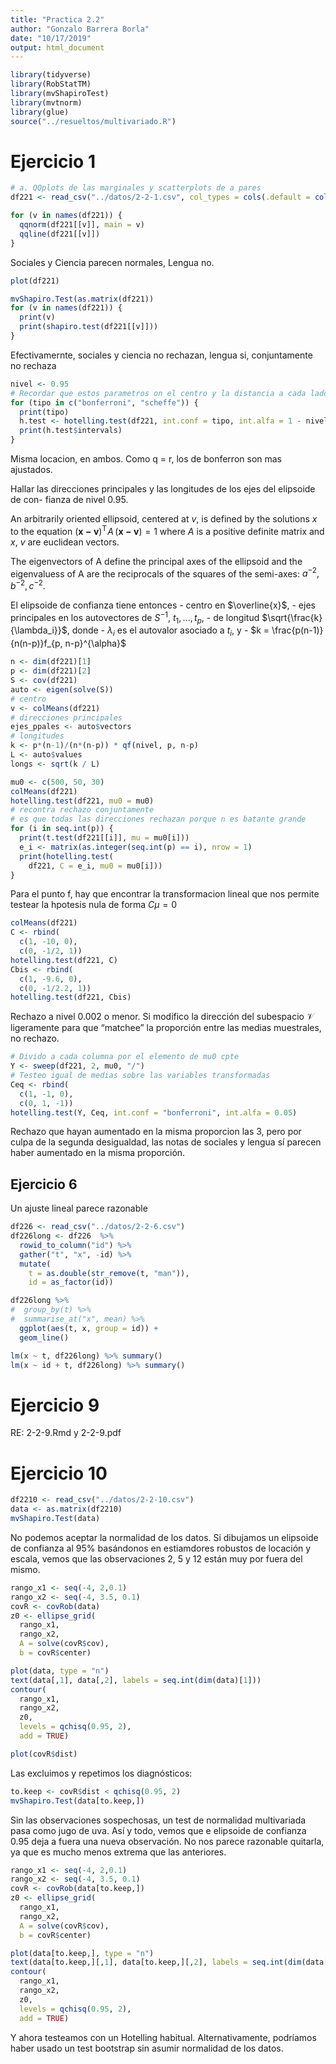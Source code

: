 ```yaml
---
title: "Practica 2.2"
author: "Gonzalo Barrera Borla"
date: "10/17/2019"
output: html_document
---
```


```r
library(tidyverse)
library(RobStatTM)
library(mvShapiroTest)
library(mvtnorm)
library(glue)
source("../resueltos/multivariado.R")
```

# Ejercicio 1

```r
# a. QQplots de las marginales y scatterplots de a pares
df221 <- read_csv("../datos/2-2-1.csv", col_types = cols(.default = col_integer()))
```


```r
for (v in names(df221)) {
  qqnorm(df221[[v]], main = v)
  qqline(df221[[v]])
}
```

Sociales y Ciencia parecen normales, Lengua no.

```r
plot(df221)
```

```r
mvShapiro.Test(as.matrix(df221))
for (v in names(df221)) {
  print(v)
  print(shapiro.test(df221[[v]]))
}
```

Efectivamernte, sociales y ciencia no rechazan, lengua si, conjuntamente no rechaza

```r
nivel <- 0.95
# Recordar que estos parametros on el centro y la distancia a cada lado
for (tipo in c("bonferroni", "scheffe")) {
  print(tipo)
  h.test <- hotelling.test(df221, int.conf = tipo, int.alfa = 1 - nivel)
  print(h.test$intervals)
}

```

Misma locacion, en ambos. Como q = r, los de bonferron son mas ajustados.

Hallar las direcciones principales y las longitudes de los ejes del elipsoide de con-
fianza de nivel 0.95.

An arbitrarily oriented ellipsoid, centered at $v$, is defined by the solutions $x$ to the equation $(\mathbf{x-v})^\mathrm{T}\! A\, (\mathbf{x-v}) = 1$
where $A$ is a positive definite matrix and $x,\:v$ are euclidean vectors.

The eigenvectors of A define the principal axes of the ellipsoid and the eigenvaluess of A are the reciprocals of the squares of the semi-axes: $a^{-2}, b^{-2},c^{-2}$.

El elipsoide de confianza tiene entonces
- centro en $\overline{x}$,
- ejes principales en los autovectores de $S^{-1}$, $t_1, ..., t_p$,
- de longitud $\sqrt{\frac{k}{\lambda_i}}$, donde
  - $\lambda_i$ es el autovalor asociado a $t_i$, y
  - $k = \frac{p(n-1)}{n(n-p)}f_{p, n-p}^{\alpha}$
```r
n <- dim(df221)[1]
p <- dim(df221)[2]
S <- cov(df221)
auto <- eigen(solve(S))
# centro
v <- colMeans(df221)
# direcciones principales
ejes_ppales <- auto$vectors
# longitudes
k <- p*(n-1)/(n*(n-p)) * qf(nivel, p, n-p)
L <- auto$values
longs <- sqrt(k / L)
```

```r
mu0 <- c(500, 50, 30)
colMeans(df221)
hotelling.test(df221, mu0 = mu0)
# recontra rechazo conjuntamente
# es que todas las direcciones rechazan porque n es batante grande
for (i in seq.int(p)) {
  print(t.test(df221[[i]], mu = mu0[i]))
  e_i <- matrix(as.integer(seq.int(p) == i), nrow = 1)
  print(hotelling.test(
    df221, C = e_i, mu0 = mu0[i]))
}
```

Para el punto f, hay que encontrar la transformacion lineal que nos permite testear la hpotesis nula de forma $C\mu = 0$
```r
colMeans(df221)
C <- rbind(
  c(1, -10, 0),
  c(0, -1/2, 1))
hotelling.test(df221, C)
Cbis <- rbind(
  c(1, -9.6, 0),
  c(0, -1/2.2, 1))
hotelling.test(df221, Cbis)
```

Rechazo a nivel 0.002 o menor. Si modifico la dirección del subespacio $\mathcal{V}$ ligeramente para que "matchee" la proporción entre las medias muestrales, no rechazo.

```r
# Divido a cada columna por el elemento de mu0 cpte
Y <- sweep(df221, 2, mu0, "/")
# Testeo igual de medias sobre las variables transformadas
Ceq <- rbind(
  c(1, -1, 0),
  c(0, 1, -1))
hotelling.test(Y, Ceq, int.conf = "bonferroni", int.alfa = 0.05)
```

Rechazo que hayan aumentado en la misma proporcion las 3, pero por culpa de la segunda desigualdad, las notas de sociales y lengua sí parecen haber aumentado en la misma proporción.

## Ejercicio 6

Un ajuste lineal parece razonable
```r
df226 <- read_csv("../datos/2-2-6.csv")
df226long <- df226  %>%
  rowid_to_column("id") %>%
  gather("t", "x", -id) %>%
  mutate(
    t = as.double(str_remove(t, "man")),
    id = as_factor(id))

df226long %>%
#  group_by(t) %>%
#  summarise_at("x", mean) %>%
  ggplot(aes(t, x, group = id)) +
  geom_line()

lm(x ~ t, df226long) %>% summary()
lm(x ~ id + t, df226long) %>% summary()
```

# Ejercicio 9

RE: 2-2-9.Rmd y 2-2-9.pdf

# Ejercicio 10

```r
df2210 <- read_csv("../datos/2-2-10.csv")
data <- as.matrix(df2210)
mvShapiro.Test(data)
```

No podemos aceptar la normalidad de los datos. Si dibujamos un elipsoide de confianza al 95% basándonos en estiamdores robustos de locación y escala, vemos que las observaciones 2, 5 y 12 están muy por fuera del mismo.

```r
rango_x1 <- seq(-4, 2,0.1)
rango_x2 <- seq(-4, 3.5, 0.1)
covR <- covRob(data)
z0 <- ellipse_grid(
  rango_x1,
  rango_x2,
  A = solve(covR$cov),
  b = covR$center)

plot(data, type = "n")
text(data[,1], data[,2], labels = seq.int(dim(data)[1]))
contour(
  rango_x1,
  rango_x2,
  z0,
  levels = qchisq(0.95, 2),
  add = TRUE)
```


```r
plot(covR$dist)
```

Las excluimos y repetimos los diagnósticos:
```r
to.keep <- covR$dist < qchisq(0.95, 2)
mvShapiro.Test(data[to.keep,])
```

Sin las observaciones sospechosas, un test de normalidad multivariada pasa como jugo de uva. Así y todo, vemos que e elipsoide de confianza 0.95 deja a fuera una nueva observación. No nos parece razonable quitarla, ya que es mucho menos extrema que las anteriores.

```r
rango_x1 <- seq(-4, 2,0.1)
rango_x2 <- seq(-4, 3.5, 0.1)
covR <- covRob(data[to.keep,])
z0 <- ellipse_grid(
  rango_x1,
  rango_x2,
  A = solve(covR$cov),
  b = covR$center)

plot(data[to.keep,], type = "n")
text(data[to.keep,][,1], data[to.keep,][,2], labels = seq.int(dim(data[to.keep,])[1]))
contour(
  rango_x1,
  rango_x2,
  z0,
  levels = qchisq(0.95, 2),
  add = TRUE)
```

Y ahora testeamos con un Hotelling habitual. Alternativamente, podríamos haber usado un test bootstrap sin asumir normalidad de los datos.

